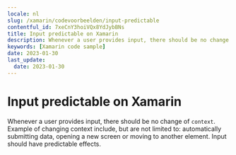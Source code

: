 ```yaml
---
locale: nl
slug: /xamarin/codevoorbeelden/input-predictable
contentful_id: 7xeCnY3hoiVQx8YdJybBNs
title: Input predictable on Xamarin
description: Whenever a user provides input, there should be no change of context.
keywords: [Xamarin code sample]
date: 2023-01-30
last_update:
  date: 2023-01-30
---
```


# Input predictable on Xamarin

Whenever a user provides input, there should be no change of `context`. Example of changing context include, but are not limited to: automatically submitting data, opening a new screen or moving to another element. Input should have predictable effects.

<CodeSample id="input-predictable" locale="nl" platform="xamarin"/>
